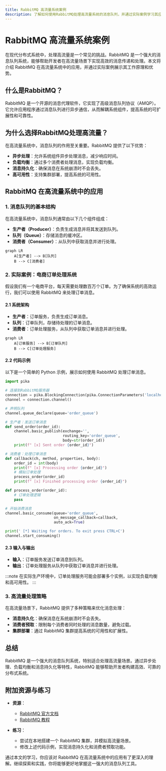 ```yaml
---
title: RabbitMQ 高流量系统案例
description: 了解如何使用RabbitMQ处理高流量系统的消息队列，并通过实际案例学习其应用场景。
---
```


# RabbitMQ 高流量系统案例

在现代分布式系统中，处理高流量是一个常见的挑战。RabbitMQ 是一个强大的消息队列系统，能够帮助开发者在高流量场景下实现高效的消息传递和处理。本文将介绍 RabbitMQ 在高流量系统中的应用，并通过实际案例展示其工作原理和优势。

## 什么是RabbitMQ？

RabbitMQ 是一个开源的消息代理软件，它实现了高级消息队列协议（AMQP）。它允许应用程序通过消息队列进行异步通信，从而解耦系统组件，提高系统的可扩展性和可靠性。

## 为什么选择RabbitMQ处理高流量？

在高流量系统中，消息队列的作用至关重要。RabbitMQ 提供了以下优势：

- **异步处理**：允许系统组件异步处理消息，减少响应时间。
- **负载均衡**：通过多个消费者处理消息，实现负载均衡。
- **消息持久化**：确保消息在系统崩溃时不会丢失。
- **高可用性**：支持集群部署，提高系统的可用性。

## RabbitMQ 在高流量系统中的应用

### 1. 消息队列的基本结构

在高流量系统中，消息队列通常由以下几个组件组成：

- **生产者（Producer）**：负责生成消息并将其发送到队列。
- **队列（Queue）**：存储消息的缓冲区。
- **消费者（Consumer）**：从队列中获取消息并进行处理。

```mermaid
graph LR
    A[生产者] --> B[队列]
    B --> C[消费者]
```

### 2. 实际案例：电商订单处理系统

假设我们有一个电商平台，每天需要处理数百万个订单。为了确保系统的高效运行，我们可以使用 RabbitMQ 来处理订单消息。

#### 2.1 系统架构

- **生产者**：订单服务，负责生成订单消息。
- **队列**：订单队列，存储待处理的订单消息。
- **消费者**：订单处理服务，从队列中获取订单消息并进行处理。

```mermaid
graph LR
    A[订单服务] --> B[订单队列]
    B --> C[订单处理服务]
```

#### 2.2 代码示例

以下是一个简单的 Python 示例，展示如何使用 RabbitMQ 处理订单消息。

```python
import pika

# 连接到RabbitMQ服务器
connection = pika.BlockingConnection(pika.ConnectionParameters('localhost'))
channel = connection.channel()

# 声明队列
channel.queue_declare(queue='order_queue')

# 生产者：发送订单消息
def send_order(order_id):
    channel.basic_publish(exchange='',
                          routing_key='order_queue',
                          body=str(order_id))
    print(f" [x] Sent order {order_id}")

# 消费者：处理订单消息
def callback(ch, method, properties, body):
    order_id = int(body)
    print(f" [x] Processing order {order_id}")
    # 模拟订单处理
    process_order(order_id)
    print(f" [x] Finished processing order {order_id}")

def process_order(order_id):
    # 订单处理逻辑
    pass

# 开始消费消息
channel.basic_consume(queue='order_queue',
                      on_message_callback=callback,
                      auto_ack=True)

print(' [*] Waiting for orders. To exit press CTRL+C')
channel.start_consuming()
```

#### 2.3 输入与输出

- **输入**：订单服务发送订单消息到队列。
- **输出**：订单处理服务从队列中获取订单消息并进行处理。

:::note
在实际生产环境中，订单处理服务可能会部署多个实例，以实现负载均衡和高可用性。
:::

### 3. 高流量处理策略

在高流量场景下，RabbitMQ 提供了多种策略来优化消息处理：

- **消息持久化**：确保消息在系统崩溃时不会丢失。
- **消费者预取**：限制每个消费者同时处理的消息数量，避免过载。
- **集群部署**：通过 RabbitMQ 集群提高系统的可用性和扩展性。

## 总结

RabbitMQ 是一个强大的消息队列系统，特别适合处理高流量场景。通过异步处理、负载均衡和消息持久化等特性，RabbitMQ 能够帮助开发者构建高效、可靠的分布式系统。

## 附加资源与练习

- **资源**：
  - [RabbitMQ 官方文档](https://www.rabbitmq.com/documentation.html)
  - [RabbitMQ 教程](https://www.rabbitmq.com/getstarted.html)

- **练习**：
  - 尝试在本地搭建一个 RabbitMQ 集群，并模拟高流量场景。
  - 修改上述代码示例，实现消息持久化和消费者预取功能。

通过本文的学习，你应该对 RabbitMQ 在高流量系统中的应用有了更深入的理解。继续探索和实践，你将能够更好地掌握这一强大的消息队列工具。
